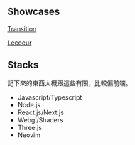 ## Showcases

[Transition](https://transition.chundev.com)

[Lecoeur](https://lecoeur.chundev.com)

## Stacks

記下來的東西大概跟這些有關，比較偏前端。

- Javascript/Typescript
- Node.js
- React.js/Next.js
- Webgl/Shaders
- Three.js
- Neovim
